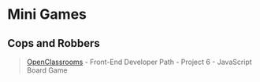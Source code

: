 # Mini Games

## Cops and Robbers
> [OpenClassrooms](https://openclassrooms.com/) - Front-End Developer Path - Project 6 - JavaScript Board Game